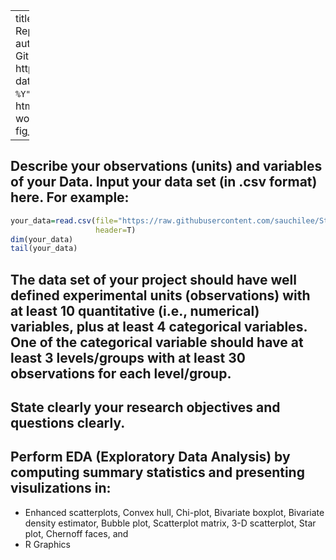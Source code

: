
---
title: 'Stat 519 Project#1 Preliminary Report due 1/28 Monday in class'
author: "Your full Name here + your Github address (e.g. Stephen Lee + https://github.com/sauchilee/Stat519) "
date: '`r format(Sys.Date(), "%B %d, %Y")`'
output:
  pdf_document: default
  html_document: default
  word_document: default
fig_height: 3
fig_width: 6 
  
  
---


## Describe your observations (units) and variables of your Data. Input your data set (in .csv format) here. For example:

```{r}
your_data=read.csv(file="https://raw.githubusercontent.com/sauchilee/Stat519/master/Data/iris.csv",
                   header=T)
dim(your_data)
tail(your_data)

```



## The data set of your project should have well defined experimental units (observations) with at least 10 quantitative (i.e., numerical) variables, plus at least 4 categorical variables. One of the categorical variable should have at least 3 levels/groups with at least 30 observations for each level/group.

## State clearly your research objectives and questions clearly.

## Perform EDA (Exploratory Data Analysis) by computing summary statistics and presenting visulizations in: 
  + Enhanced scatterplots, Convex hull, Chi-plot, Bivariate boxplot, Bivariate density estimator, Bubble plot, Scatterplot matrix, 3-D scatterplot, Star plot, Chernoff faces, and
  + R Graphics  


